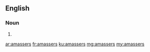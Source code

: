 ==English==

===Noun===
{{head|en}}

# {{plural of|amasser}}

[[ar:amassers]]
[[fr:amassers]]
[[ku:amassers]]
[[mg:amassers]]
[[my:amassers]]